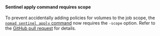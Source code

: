 #### Sentinel apply command requires scope <EnterpriseAlert product="nomad" inline/>

To prevent accidentally adding policies for volumes to the job scope, the [`nomad sentinel apply` command](/nomad/commands/sentinel/apply) now
requires the `-scope` option.  Refer to the [GitHub pull
request](https://github.com/hashicorp/nomad/pull/24601) for details.
